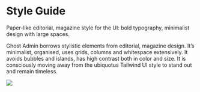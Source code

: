 
<Meta title="Foundations / Style Guide" />

<div className="sb-doc">

# Style Guide

<p className='excerpt'>Paper-like editorial, magazine style for the UI: bold typography, minimalist design with large spaces.</p>

Ghost Admin borrows stylistic elements from editorial, magazine design. It’s minimalist, organised, uses grids, columns and whitespace extensively. It avoids bubbles and islands, has high contrast both in color and size. It is consciously moving away from the ubiquotus Tailwind UI style to stand out and remain timeless.

</div>

<div className="sb-wide">
    <img src={StyleGuide} />

</div>